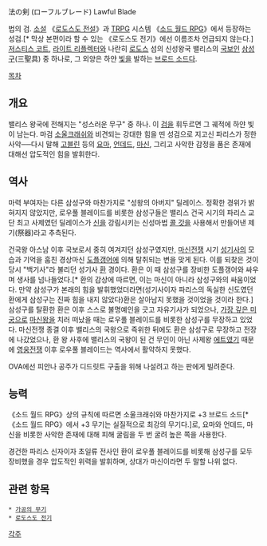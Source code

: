 法の剣 (ローフルブレード)
Lawful Blade

법의 검.
[[소설]] 《[[로도스도 전설]]》과 [[TRPG]] 시스템 《[[소드 월드 RPG]]》에서 등장하는 성검.[* 막상 본편이라 할 수 있는 《로도스도 전기》에선 이름조차 언급되지 않는다.] [[저스티스 코트]], [[라이트 리플렉터]]와 나란히 [[로도스]] 섬의 신성왕국 밸리스의 [[국보]]인 [[삼성구]](三聖具) 중 하나로, 그 외양은 하얀 [[빛]]을 발하는 [[브로드 소드]]다.

[[목차]]
== 개요 ==
밸리스 왕국에 전해지는 "성스러운 무구" 중 하나. 이 [[검]]을 휘두르면 그 궤적에 하얀 빛이 남는다. 마검 [[소울크래쉬]]와 비견되는 강대한 힘을 띤 성검으로 지고신 파리스가 정한 사악──다시 말해 [[고블린]] 등의 [[요마]], [[언데드]], [[마신]], 그리고 사악한 감정을 품은 존재에 대해선 압도적인 힘을 발휘한다.

== 역사 ==
마력 부여자는 다른 삼성구와 마찬가지로 "성왕의 아버지" 딜레이스. 정확한 경위가 밝혀지지 않았지만, 로우풀 블레이드를 비롯한 삼성구들은 밸리스 건국 시기의 파리스 교단 최고 사제였던 딜레이스가 [[신]]을 강림시키는 신성마법 [[콜 갓]]을 사용해서 만들어낸 제기(祭器)라고 추측된다.

건국왕 아스남 이후 국보로서 중히 여겨지던 삼성구였지만, [[마신전쟁]] 시기 [[성기사]]의 모습과 기억을 훔친 경상마신 [[도플갱어]]에 의해 탈취되는 변을 맞게 된다. 이를 되찾은 것이 당시 "백기사"라 불리던 성기사 [[환]] 경이다. 환은 이 때 삼성구를 장비한 도플갱어와 싸우며 생사를 넘나들었다.[* 환의 감상에 따르면, 이는 마신이 아니라 삼성구와의 싸움이었다. 만약 삼성구가 본래의 힘을 발휘했었더라면(성기사이자 파리스의 독실한 신도였던 환에게 삼성구는 진짜 힘을 내지 않았다)환은 살아남지 못했을 것이었을 것이라 한다.] 
삼성구를 탈환한 환은 이후 스스로 불명예인을 긋고 자유기사가 되었으나, [[가장 깊은 미궁]]으로 [[마신왕]]을 치러 떠났을 때는 로우풀 블레이드를 비롯한 삼성구를 무장하고 있었다. 마신전쟁 종결 이후 밸리스의 국왕으로 즉위한 뒤에도 환은 삼성구로 무장하고 전장에 나갔었으나, 환 왕 사후에 밸리스의 국왕이 된 건 무인이 아닌 사제왕 [[에트]]였기 때문에 [[영웅전쟁]] 이후 로우풀 블레이드는 역사에서 활약하지 못했다.

OVA에선 피안나 공주가 디드릿트 구출을 위해 나설려고 하는 판에게 빌려준다. 

== 능력 ==
《소드 월드 RPG》상의 규칙에 따르면 소울크래쉬와 마찬가지로 +3 브로드 소드[* 《소드 월드 RPG》에서 +3 무기는 실질적으로 최강의 무기다.]로, 요마와 언데드, 마신을 비롯한 사악한 존재에 대해 피해 굴림을 두 번 굴려 높은 쪽을 사용한다.

경건한 파리스 신자이자 초일류 전사인 환이 로우풀 블레이드를 비롯해 삼성구를 모두 장비했을 경우 압도적인 위력을 발휘하며, 상대가 마신이라면 두 말할 나위 없다.

== 관련 항목 ==
 * [[가공의 무기]]
 * [[로도스도 전기]]

[[각주]]
